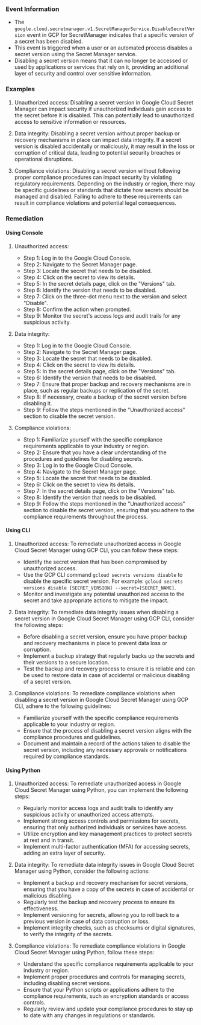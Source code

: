 
### Event Information

- The `google.cloud.secretmanager.v1.SecretManagerService.DisableSecretVersion` event in GCP for SecretManager indicates that a specific version of a secret has been disabled.
- This event is triggered when a user or an automated process disables a secret version using the Secret Manager service.
- Disabling a secret version means that it can no longer be accessed or used by applications or services that rely on it, providing an additional layer of security and control over sensitive information.


### Examples

1. Unauthorized access: Disabling a secret version in Google Cloud Secret Manager can impact security if unauthorized individuals gain access to the secret before it is disabled. This can potentially lead to unauthorized access to sensitive information or resources.

2. Data integrity: Disabling a secret version without proper backup or recovery mechanisms in place can impact data integrity. If a secret version is disabled accidentally or maliciously, it may result in the loss or corruption of critical data, leading to potential security breaches or operational disruptions.

3. Compliance violations: Disabling a secret version without following proper compliance procedures can impact security by violating regulatory requirements. Depending on the industry or region, there may be specific guidelines or standards that dictate how secrets should be managed and disabled. Failing to adhere to these requirements can result in compliance violations and potential legal consequences.

### Remediation

#### Using Console

1. Unauthorized access:
   - Step 1: Log in to the Google Cloud Console.
   - Step 2: Navigate to the Secret Manager page.
   - Step 3: Locate the secret that needs to be disabled.
   - Step 4: Click on the secret to view its details.
   - Step 5: In the secret details page, click on the "Versions" tab.
   - Step 6: Identify the version that needs to be disabled.
   - Step 7: Click on the three-dot menu next to the version and select "Disable".
   - Step 8: Confirm the action when prompted.
   - Step 9: Monitor the secret's access logs and audit trails for any suspicious activity.

2. Data integrity:
   - Step 1: Log in to the Google Cloud Console.
   - Step 2: Navigate to the Secret Manager page.
   - Step 3: Locate the secret that needs to be disabled.
   - Step 4: Click on the secret to view its details.
   - Step 5: In the secret details page, click on the "Versions" tab.
   - Step 6: Identify the version that needs to be disabled.
   - Step 7: Ensure that proper backup and recovery mechanisms are in place, such as regular backups or replication of the secret.
   - Step 8: If necessary, create a backup of the secret version before disabling it.
   - Step 9: Follow the steps mentioned in the "Unauthorized access" section to disable the secret version.

3. Compliance violations:
   - Step 1: Familiarize yourself with the specific compliance requirements applicable to your industry or region.
   - Step 2: Ensure that you have a clear understanding of the procedures and guidelines for disabling secrets.
   - Step 3: Log in to the Google Cloud Console.
   - Step 4: Navigate to the Secret Manager page.
   - Step 5: Locate the secret that needs to be disabled.
   - Step 6: Click on the secret to view its details.
   - Step 7: In the secret details page, click on the "Versions" tab.
   - Step 8: Identify the version that needs to be disabled.
   - Step 9: Follow the steps mentioned in the "Unauthorized access" section to disable the secret version, ensuring that you adhere to the compliance requirements throughout the process.

#### Using CLI

1. Unauthorized access: To remediate unauthorized access in Google Cloud Secret Manager using GCP CLI, you can follow these steps:
   - Identify the secret version that has been compromised by unauthorized access.
   - Use the GCP CLI command `gcloud secrets versions disable` to disable the specific secret version. For example: `gcloud secrets versions disable [SECRET_VERSION] --secret=[SECRET_NAME]`.
   - Monitor and investigate any potential unauthorized access to the secret and take appropriate actions to mitigate the impact.

2. Data integrity: To remediate data integrity issues when disabling a secret version in Google Cloud Secret Manager using GCP CLI, consider the following steps:
   - Before disabling a secret version, ensure you have proper backup and recovery mechanisms in place to prevent data loss or corruption.
   - Implement a backup strategy that regularly backs up the secrets and their versions to a secure location.
   - Test the backup and recovery process to ensure it is reliable and can be used to restore data in case of accidental or malicious disabling of a secret version.

3. Compliance violations: To remediate compliance violations when disabling a secret version in Google Cloud Secret Manager using GCP CLI, adhere to the following guidelines:
   - Familiarize yourself with the specific compliance requirements applicable to your industry or region.
   - Ensure that the process of disabling a secret version aligns with the compliance procedures and guidelines.
   - Document and maintain a record of the actions taken to disable the secret version, including any necessary approvals or notifications required by compliance standards.

#### Using Python

1. Unauthorized access: To remediate unauthorized access in Google Cloud Secret Manager using Python, you can implement the following steps:
   - Regularly monitor access logs and audit trails to identify any suspicious activity or unauthorized access attempts.
   - Implement strong access controls and permissions for secrets, ensuring that only authorized individuals or services have access.
   - Utilize encryption and key management practices to protect secrets at rest and in transit.
   - Implement multi-factor authentication (MFA) for accessing secrets, adding an extra layer of security.

2. Data integrity: To remediate data integrity issues in Google Cloud Secret Manager using Python, consider the following actions:
   - Implement a backup and recovery mechanism for secret versions, ensuring that you have a copy of the secrets in case of accidental or malicious disabling.
   - Regularly test the backup and recovery process to ensure its effectiveness.
   - Implement versioning for secrets, allowing you to roll back to a previous version in case of data corruption or loss.
   - Implement integrity checks, such as checksums or digital signatures, to verify the integrity of the secrets.

3. Compliance violations: To remediate compliance violations in Google Cloud Secret Manager using Python, follow these steps:
   - Understand the specific compliance requirements applicable to your industry or region.
   - Implement proper procedures and controls for managing secrets, including disabling secret versions.
   - Ensure that your Python scripts or applications adhere to the compliance requirements, such as encryption standards or access controls.
   - Regularly review and update your compliance procedures to stay up to date with any changes in regulations or standards.

